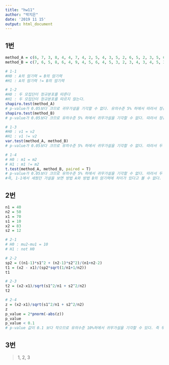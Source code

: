 ---
title: "hw11"
author: "박지은"
date: '2019 11 15'
output: html_document
---
## 1번
```{r}
method_A = c(6, 7, 3, 8, 4, 4, 7, 4, 2, 5, 4, 3, 5, 2, 6, 5, 2, 3, 5, 6, 3, 4)
method_B = c(7, 6, 5, 8, 6, 4, 9, 4, 5, 6, 4, 5, 3, 2, 3, 4, 3, 4, 5, 3, 5, 5)

# 1-1
#H0 : A의 암기력 = B의 암기력   
#H1 : A의 암기력 != B의 암기력 

# 1-2
#H0 : 두 모집단이 정규분포를 따른다
#H1 : 두 모집단이 정규분포를 따르지 않는다.
shapiro.test(method_A)
# p-value가 0.05보다 크므로 귀무가설을 기각할 수 없다. 유의수준 5% 하에서 따라서 정규분포를 따른다고 할 수 있다.
shapiro.test(method_B)
# p-value가 0.05보다 크므로 유의수준 5% 하에서 귀무가설을 기각할 수 없다. 따라서 정규분포를 따른다고 할 수 있다. 

# 1-3
#H0 : v1 = v2
#H1 : v1 != v2
var.test(method_A, method_B)
# p-value가 0.05보다 크므로 유의수준 5% 하에서 귀무가설을 기각할 수 없다. 따라서 두 집단의 분산은 같다고 할 수 있다.

# 1-4
# H0 : m1 = m2
# H1 : m1 != m2
t.test(method_A, method_B, paired = T)
# p-value가 0.05보다 크므로 유의수준 5% 하에서 귀무가설을 기각할 수 없다. 따라서 두 방법 간의 차이가 있다고 할 수 없다.
#즉, 1-1에서 세웠던 가설을 보면 방법 A와 방법 B의 암기력에 차이가 있다고 볼 수 없다.
```

## 2번
```{r}
n1 = 40
n2 = 50
x1 = 70
s1 = 10
x2 = 83
s2 = 12

# 2-1
# H0 : mu2-mu1 = 10
# H1 : not H0

# 2-2
sp2 = ((n1-1)*s1^2 + (n2-1)*s2^2)/(n1+n2-2)
t1 = (x2 - x1)/(sp2*sqrt(1/n1+1/n2))
t1

# 2-3
t2 = (x2-x1)/sqrt(s1^2/n1 + s2^2/n2)
t2

# 2-4
z = (x2-x1)/sqrt(s1^2/n1 + s2^2/n2)
z
p_value = 2*pnorm(-abs(z))
p_value
p_value < 0.1
# p-value 값이 0.1 보다 작으므로 유의수준 10%하에서 귀무가설을 기각할 수 있다. 즉 두 집단의 성적 차이가 10점이라고 할 수 없다.
```

## 3번
> 1, 2, 3
